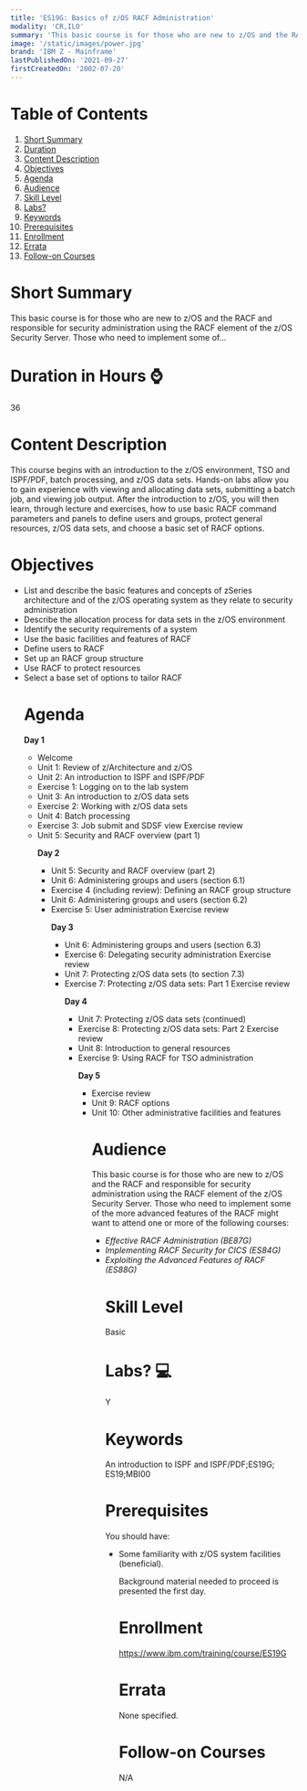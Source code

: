 ```yaml
---
title: 'ES19G: Basics of z/OS RACF Administration'
modality: 'CR,ILO'
summary: 'This basic course is for those who are new to z/OS and the RACF and responsible for security administration using the RACF element of the z/OS Security Server. Those who need to implement some of...'
image: '/static/images/power.jpg'
brand: 'IBM Z - Mainframe'
lastPublishedOn: '2021-09-27'
firstCreatedOn: '2002-07-20'
---
```

# Table of Contents
1.  [Short Summary](#short-summary)
2.  [Duration](#duration-in-hours-)
3.  [Content Description](#content-description)
4.  [Objectives](#objectives)
5.  [Agenda](#agenda)
6.  [Audience](#audience)
7.  [Skill Level](#skill-level)
8.  [Labs?](#labs-)
9.  [Keywords](#keywords)
10. [Prerequisites](#prerequisites)
11. [Enrollment](#enrollment)
12. [Errata](#errata)
13. [Follow-on Courses](#follow-on-courses)

# Short Summary
This basic course is for those who are new to z/OS and the RACF and responsible for security administration using the RACF element of the z/OS Security Server. Those who need to implement some of...

# Duration in Hours ⌚
36

# Content Description
<p>This course begins with an introduction to the z/OS environment, TSO and ISPF/PDF, batch processing, and z/OS data sets. Hands-on labs allow you to gain experience with viewing and allocating data sets, submitting a batch job, and viewing job output. After the introduction to z/OS, you will then learn, through lecture and exercises, how to use basic RACF command parameters and panels to define users and groups, protect general resources, z/OS data sets, and choose a basic set of RACF options.</p>

# Objectives
<ul />
	<li />List and describe the basic features and concepts of zSeries architecture and of the z/OS operating system as they relate to security administration
	<li />Describe the allocation process for data sets in the z/OS environment
	<li />Identify the security requirements of a system
	<li />Use the basic facilities and features of RACF
	<li />Define users to RACF
	<li />Set up an RACF group structure
	<li />Use RACF to protect resources
	<li />Select a base set of options to tailor RACF


# Agenda
<p><strong>Day 1</strong></p><ul /><li />Welcome<li />Unit 1: Review of z/Architecture and z/OS<li />Unit 2: An introduction to ISPF and ISPF/PDF<li />Exercise 1: Logging on to the lab system<li />Unit 3: An introduction to z/OS data sets<li />Exercise 2: Working with z/OS data sets<li />Unit 4: Batch processing<li />Exercise 3: Job submit and SDSF view Exercise review<li />Unit 5: Security and RACF overview (part 1)<p><strong>Day 2</strong></p><ul /><li />Unit 5: Security and RACF overview (part 2)<li />Unit 6: Administering groups and users (section 6.1)<li />Exercise 4 (including review): Defining an RACF group structure<li />Unit 6: Administering groups and users (section 6.2)<li />Exercise 5: User administration Exercise review<p><strong>Day 3</strong></p><ul /><li />Unit 6: Administering groups and users (section 6.3)<li />Exercise 6: Delegating security administration Exercise review<li />Unit 7: Protecting z/OS data sets (to section 7.3)<li />Exercise 7: Protecting z/OS data sets: Part 1 Exercise review<p><strong>Day 4</strong></p><ul /><li />Unit 7: Protecting z/OS data sets (continued)<li />Exercise 8: Protecting z/OS data sets: Part 2 Exercise review<li />Unit 8: Introduction to general resources<li />Exercise 9: Using RACF for TSO administration<p><strong>Day 5</strong></p><ul /><li />Exercise review<li />Unit 9: RACF options<li />Unit 10: Other administrative facilities and features

# Audience
<p>This basic course is for those who are new to z/OS and the RACF and responsible for security administration using the RACF element of the z/OS Security Server. Those who need to implement some of the more advanced features of the RACF might want to attend one or more of the following courses:</p>

<ul />
	<li /><em>Effective RACF Administration (BE87G) </em>
	<li /><em>Implementing RACF Security for CICS (ES84G) </em>
	<li /><em>Exploiting the Advanced Features of RACF (ES88G)</em>


# Skill Level
Basic               

# Labs? 💻
Y

# Keywords
An introduction to ISPF and ISPF/PDF;ES19G; ES19;MBI00

# Prerequisites
<p>You should have:</p>

<ul />
	<li />Some familiarity with z/OS system facilities (beneficial).


<p>Background material needed to proceed is presented the first day.</p>

# Enrollment
https://www.ibm.com/training/course/ES19G

# Errata
None specified.

# Follow-on Courses
N/A

